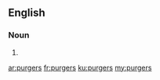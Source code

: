 ==English==

===Noun===
{{head|en|plural}}

# {{plural of|purger|lang=en|nocat=1}}

[[ar:purgers]]
[[fr:purgers]]
[[ku:purgers]]
[[my:purgers]]
